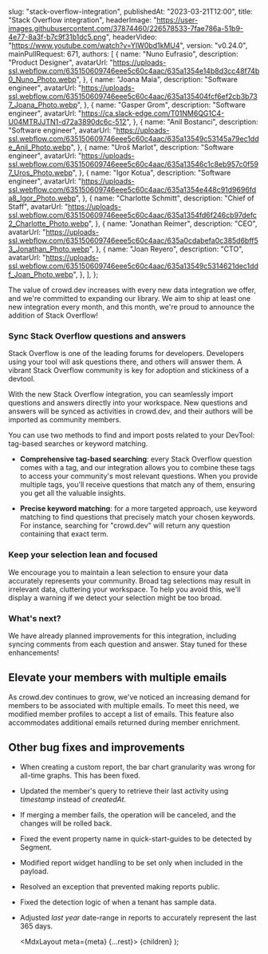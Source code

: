 
  slug: "stack-overflow-integration",
  publishedAt: "2023-03-21T12:00",
  title: "Stack Overflow integration",
  headerImage:
    "https://user-images.githubusercontent.com/37874460/226578533-7fae786a-51b9-4e77-8a3f-b7c9f31b1dc5.png",
  headerVideo: "https://www.youtube.com/watch?v=YIW0bd1kMU4",
  version: "v0.24.0",
  mainPullRequest: 671,
  authors: [
    {
      name: "Nuno Eufrasio",
      description: "Product Designer",
      avatarUrl:
        "https://uploads-ssl.webflow.com/635150609746eee5c60c4aac/635a1354e14b8d3cc48f74b0_Nuno_Photo.webp",
    },
    {
      name: "Joana Maia",
      description: "Software engineer",
      avatarUrl:
        "https://uploads-ssl.webflow.com/635150609746eee5c60c4aac/635a135404fcf6ef2cb3b737_Joana_Photo.webp",
    },
    {
      name: "Gasper Grom",
      description: "Software engineer",
      avatarUrl: "https://ca.slack-edge.com/T01NM6QG1C4-U04MTRJJTN1-d72a3890dc6c-512",
    },
    {
      name: "Anil Bostanci",
      description: "Software engineer",
      avatarUrl:
        "https://uploads-ssl.webflow.com/635150609746eee5c60c4aac/635a13549c53145a79ec1dde_Anil_Photo.webp",
    },
    {
      name: "Uroš Marlot",
      description: "Software engineer",
      avatarUrl:
        "https://uploads-ssl.webflow.com/635150609746eee5c60c4aac/635a13546c1c8eb957c0f597_Uros_Photo.webp",
    },
    {
      name: "Igor Kotua",
      description: "Software engineer",
      avatarUrl:
        "https://uploads-ssl.webflow.com/635150609746eee5c60c4aac/635a1354e448c91d9696fda8_Igor_Photo.webp",
    },
    {
      name: "Charlotte Schmitt",
      description: "Chief of Staff",
      avatarUrl:
        "https://uploads-ssl.webflow.com/635150609746eee5c60c4aac/635a1354fd6f246cb97defc2_Charlotte_Photo.webp",
    },
    {
      name: "Jonathan Reimer",
      description: "CEO",
      avatarUrl:
        "https://uploads-ssl.webflow.com/635150609746eee5c60c4aac/635a0cdabefa0c385d6bff53_Jonathan_Photo.webp",
    },
    {
      name: "Joan Reyero",
      description: "CTO",
      avatarUrl:
        "https://uploads-ssl.webflow.com/635150609746eee5c60c4aac/635a13549c5314621dec1ddf_Joan_Photo.webp",
    },
  ],
};

The value of crowd.dev increases with every new data integration we offer, and we're committed to expanding our library. We aim to ship at least one new integration every month, and this month, we're proud to announce the addition of Stack Overflow!

### Sync Stack Overflow questions and answers

Stack Overflow is one of the leading forums for developers. Developers using your tool will ask questions there, and others will answer them. A vibrant Stack Overflow community is key for adoption and stickiness of a devtool.

With the new Stack Overflow integration, you can seamlessly import questions and answers directly into your workspace. New questions and answers will be synced as activities in crowd.dev, and their authors will be imported as community members.

You can use two methods to find and import posts related to your DevTool: tag-based searches or keyword matching.

- **Comprehensive tag-based searching**: every Stack Overflow question comes with a tag, and our integration allows you to combine these tags to access your community's most relevant questions. When you provide multiple tags, you'll receive questions that match any of them, ensuring you get all the valuable insights.

- **Precise keyword matching**: for a more targeted approach, use keyword matching to find questions that precisely match your chosen keywords. For instance, searching for "crowd.dev" will return any question containing that exact term.

<CenteredImage src="https://user-images.githubusercontent.com/37874460/226578533-7fae786a-51b9-4e77-8a3f-b7c9f31b1dc5.png" />

### Keep your selection lean and focused

We encourage you to maintain a lean selection to ensure your data accurately represents your community.
Broad tag selections may result in irrelevant data, cluttering your workspace.
To help you avoid this, we'll display a warning if we detect your selection might be too broad.

### What's next?

We have already planned improvements for this integration, including syncing comments from each question and answer. Stay tuned for these enhancements!

## Elevate your members with multiple emails <PullRequest number="632"/>

As crowd.dev continues to grow, we've noticed an increasing demand for members to be associated with multiple emails. To meet this need, we modified member profiles to accept a list of emails. This feature also accommodates additional emails returned during member enrichment.

<CenteredImage src="https://user-images.githubusercontent.com/37874460/226578760-dcb1aab2-ca54-4c05-975f-cc3a8e4cedd1.png" />

## Other bug fixes and improvements

- When creating a custom report, the bar chart granularity was wrong for all-time graphs. This has been fixed. <PullRequest number="667"/>

- Updated the member's query to retrieve their last activity using _timestamp_ instead of _createdAt_. <PullRequest number="664"/>

- If merging a member fails, the operation will be canceled, and the changes will be rolled back. <PullRequest number="660"/>

- Fixed the event property name in quick-start-guides to be detected by Segment. <PullRequest number="662"/>

- Modified report widget handling to be set only when included in the payload. <PullRequest number="658"/>

- Resolved an exception that prevented making reports public. <PullRequest number="657"/>

- Fixed the detection logic of when a tenant has sample data. <PullRequest number="652"/>

- Adjusted _last year_ date-range in reports to accurately represent the last 365 days. <PullRequest number="648"/>

  <MdxLayout meta={meta} {...rest}>
    {children}
  </MdxLayout>
);
